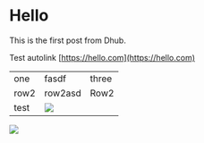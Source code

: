 # Hello

This is the first post from Dhub.

Test autolink [https://hello.com](https://hello.com)

|      |                      |       |
| ---- | -------------------- | ----- |
| one  | fasdf                | three |
| row2 | row2asd              | Row2  |
| test | ![](/img/editor.png) |       |

![](/img/undefined-1.1701249698176.jpeg)
